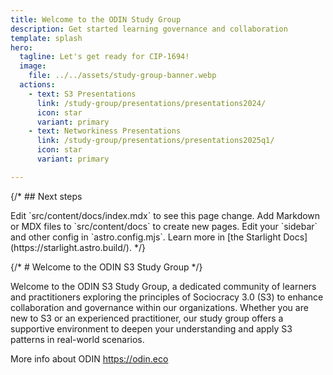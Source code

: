 ```yaml
---
title: Welcome to the ODIN Study Group
description: Get started learning governance and collaboration
template: splash
hero:
  tagline: Let's get ready for CIP-1694! 
  image:
    file: ../../assets/study-group-banner.webp
  actions:
    - text: S3 Presentations
      link: /study-group/presentations/presentations2024/
      icon: star
      variant: primary
    - text: Networkiness Presentations
      link: /study-group/presentations/presentations2025q1/
      icon: star
      variant: primary

---
```



{/* ## Next steps

<CardGrid stagger>
	<Card title="Update content" icon="pencil">
		Edit `src/content/docs/index.mdx` to see this page change.
	</Card>
	<Card title="Add new content" icon="add-document">
		Add Markdown or MDX files to `src/content/docs` to create new pages.
	</Card>
	<Card title="Configure your site" icon="setting">
		Edit your `sidebar` and other config in `astro.config.mjs`.
	</Card>
	<Card title="Read the docs" icon="open-book">
		Learn more in [the Starlight Docs](https://starlight.astro.build/).
	</Card>
</CardGrid> */}

{/* # Welcome to the ODIN S3 Study Group */}

Welcome to the ODIN S3 Study Group, a dedicated community of learners and practitioners exploring the principles of Sociocracy 3.0 (S3) to enhance collaboration and governance within our organizations. Whether you are new to S3 or an experienced practitioner, our study group offers a supportive environment to deepen your understanding and apply S3 patterns in real-world scenarios.


More info about ODIN https://odin.eco








